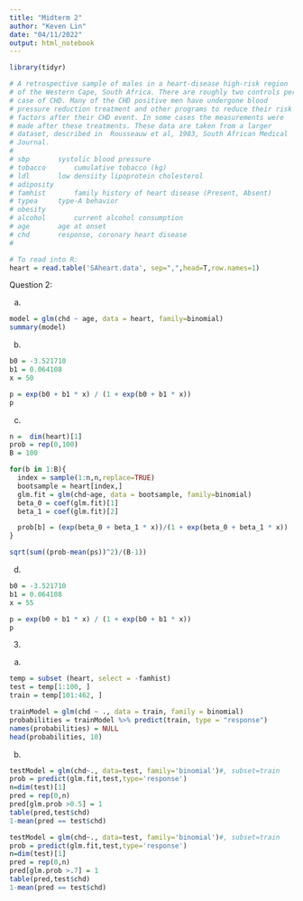 ---
title: "Midterm 2"
author: "Keven Lin"
date: "04/11/2022"
output: html_notebook
---

```{r}
library(tidyr)
```

```{R}
# A retrospective sample of males in a heart-disease high-risk region
# of the Western Cape, South Africa. There are roughly two controls per
# case of CHD. Many of the CHD positive men have undergone blood
# pressure reduction treatment and other programs to reduce their risk
# factors after their CHD event. In some cases the measurements were
# made after these treatments. These data are taken from a larger
# dataset, described in  Rousseauw et al, 1983, South African Medical
# Journal. 
# 
# sbp		systolic blood pressure
# tobacco		cumulative tobacco (kg)
# ldl		low densiity lipoprotein cholesterol
# adiposity
# famhist		family history of heart disease (Present, Absent)
# typea		type-A behavior
# obesity
# alcohol		current alcohol consumption
# age		age at onset
# chd		response, coronary heart disease
#

# To read into R:
heart = read.table('SAheart.data', sep=",",head=T,row.names=1)

```

Question 2: 

a. 

```{r}
model = glm(chd ~ age, data = heart, family=binomial)
summary(model)
```


b. 

```{r}
b0 = -3.521710
b1 = 0.064108
x = 50

p = exp(b0 + b1 * x) / (1 + exp(b0 + b1 * x))
p
```

c. 

```{r}
n =  dim(heart)[1]
prob = rep(0,100)
B = 100

for(b in 1:B){
  index = sample(1:n,n,replace=TRUE)
  bootsample = heart[index,]
  glm.fit = glm(chd~age, data = bootsample, family=binomial)
  beta_0 = coef(glm.fit)[1]
  beta_1 = coef(glm.fit)[2]

  prob[b] = (exp(beta_0 + beta_1 * x))/(1 + exp(beta_0 + beta_1 * x))
}

sqrt(sum((prob-mean(ps))^2)/(B-1))
```

d. 

```{r}
b0 = -3.521710
b1 = 0.064108
x = 55

p = exp(b0 + b1 * x) / (1 + exp(b0 + b1 * x))
p
```

3.

a. 

```{r}
temp = subset (heart, select = -famhist)
test = temp[1:100, ]
train = temp[101:462, ]

trainModel = glm(chd ~ ., data = train, family = binomial)
probabilities = trainModel %>% predict(train, type = "response")
names(probabilities) = NULL
head(probabilities, 10)
```

b. 

```{r}
testModel = glm(chd~., data=test, family='binomial')#, subset=train
prob = predict(glm.fit,test,type='response') 
n=dim(test)[1]
pred = rep(0,n)
pred[glm.prob >0.5] = 1
table(pred,test$chd)
1-mean(pred == test$chd)
```

```{r}
testModel = glm(chd~., data=test, family='binomial')#, subset=train
prob = predict(glm.fit,test,type='response') 
n=dim(test)[1]
pred = rep(0,n)
pred[glm.prob >.7] = 1
table(pred,test$chd)
1-mean(pred == test$chd)
```